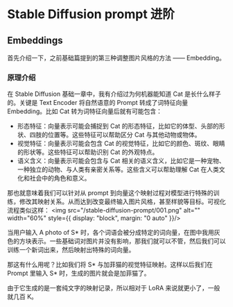 
# Stable Diffusion prompt 进阶

## Embeddings

首先介绍一下，之前基础篇提到的第三种调整图片风格的方法 —— Embedding。

### 原理介绍

在 Stable Diffusion 基础一章中，我有介绍过为何机器能知道 Cat 是长什么样子的。关键是 Text Encoder 将自然语意的 Prompt 转成了词特征向量 Embedding。比如 Cat 转为词特征向量后就有可能包含：

* 形态特征：向量表示可能会捕捉到 Cat 的形态特征，比如它的体型、头部的形状、四肢的位置等。这些特征可以帮助区分 Cat 与其他动物或物体。
* 视觉特征：向量表示可能会包含 Cat 的视觉特征，比如它的颜色、斑纹、眼睛的形状等。这些特征可以帮助识别 Cat 的外观特点。
* 语义含义：向量表示可能会包含与 Cat 相关的语义含义，比如它是一种宠物、一种独立的动物、与人类有亲密关系等。这些含义可以帮助理解 Cat 在人类文化和社会中的角色和意义。

那也就意味着我们可以针对从 prompt 到向量这个映射过程对模型进行特殊的训练，修改其映射关系。从而达到改变最终输入图片风格，甚至样貌等目标。可视化流程类似这样：
<PhotoProvider>
  <PhotoView src="/stable-diffusion-prompt/001.png">
    <img src="/stable-diffusion-prompt/001.png" alt="" width="60%" style={{ display: "block", margin: "0 auto" }}/>
  </PhotoView>
</PhotoProvider>

当用户输入 A photo of S* 时，各个词语会被分成特定的词向量，在图中我用灰色的方块表示。一些基础词对图片并没有影响，那我们就可以不管，然后我们可以训练一个新词出来，然后映射出特殊的词向量。

那这有什么用呢？比如我们将 S* 与加菲猫的视觉特征映射。这样以后我们在 Prompt 里输入 S* 时，生成的图片就会是加菲猫了。



由于它生成的是一套纯文字的映射记录，所以相对于 LoRA 来说就更小了，一般就几百 K。